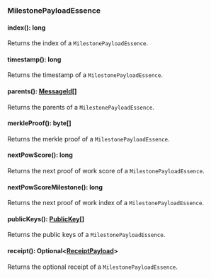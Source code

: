 ### MilestonePayloadEssence


#### index(): long

Returns the index of a `MilestonePayloadEssence`.

#### timestamp(): long

Returns the timestamp of a `MilestonePayloadEssence`.

#### parents(): [MessageId[]](#messageid)

Returns the parents of a `MilestonePayloadEssence`.

#### merkleProof(): byte[]

Returns the merkle proof of a `MilestonePayloadEssence`.

#### nextPowScore(): long

Returns the next proof of work score of a `MilestonePayloadEssence`.

#### nextPowScoreMilestone(): long

Returns the next proof of work index of a `MilestonePayloadEssence`.

#### publicKeys(): [PublicKey[]](#publickey)

Returns the public keys of a `MilestonePayloadEssence`.

#### receipt(): Optional&lt;[ReceiptPayload](org/iota/wallet/ReceiptPayload.java)&gt;

Returns the optional receipt of a `MilestonePayloadEssence`.
